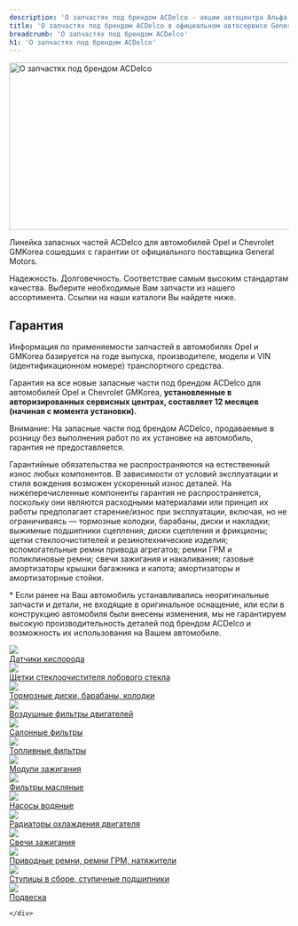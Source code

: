 ```yaml
---
description: 'О запчастях под брендом ACDelco - акции автоцентра Альфа'
title: 'О запчастях под брендом ACDelco в официальном автосервисе General Motors в Самаре. Автоцентр Альфа'
breadcrumb: 'О запчастях под брендом ACDelco'
h1: 'О запчастях под брендом ACDelco'
---
```


<div class="details-news">
	<div class="bx-newsdetail-img">
	<img src="/upload/iblock/137/137e7531a000e73a16ca59565ebd77ca.jpg" width="700" height="301" alt="О запчастях под брендом ACDelco" title="О запчастях под брендом ACDelco" />
</div>


<p>
	 Линейка запасных частей ACDelco для автомобилей Opel и Chevrolet GMKorea сошедших с гарантии от официального поставщика General Motors.
</p>
<p>
	 Надежность. Долговечность. Соответствие самым высоким стандартам качества. Выберите необходимые Вам запчасти из нашего ассортимента. Ссылки на наши каталоги Вы найдете ниже.
</p>

<h2>Гарантия</h2>
<p>
	 Информация по применяемости запчастей в автомобилях Opel и GMKorea базируется на годе выпуска, производителе, модели и VIN (идентификационном номере) транспортного средства.
</p>
<p>
	 Гарантия на все новые запасные части под брендом ACDelco для автомобилей Opel и Chevrolet GMKorea, <span style="font-weight:bold;">установленные в авторизированных сервисных центрах, составляет 12 месяцев (начиная с момента установки).</span>
</p>
<p>
	 Внимание: На запасные части под брендом ACDelco, продаваемые в розницу без выполнения работ по их установке на автомобиль, гарантия не предоставляется.
</p>
<p>
	 Гарантийные обязательства не распространяются на естественный износ любых компонентов. В зависимости от условий эксплуатации и стиля вождения возможен ускоренный износ деталей. На нижеперечисленные компоненты гарантия не распространяется, поскольку они являются расходными материалами или принцип их работы предполагает старение/износ при эксплуатации, включая, но не ограничиваясь — тормозные колодки, барабаны, диски и накладки; выжимные подшипники сцепления; диски сцепления и фрикционы; щетки cтеклоочистителей и резинотехнические изделия; вспомогательные ремни привода агрегатов; ремни ГРМ и поликлиновые ремни; свечи зажигания и накаливания; газовые амортизаторы крышки багажника и капота; амортизаторы и амортизаторные стойки.
</p>
<p>
	 * Если ранее на Ваш автомобиль устанавливались неоригинальные запчасти и детали, не входящие в оригинальное оснащение, или если в конструкцию автомобиля были внесены изменения, мы не гарантируем высокую производительность деталей под брендом ACDelco и возможность их использования на Вашем автомобиле.
</p>
<div class="block-view">
	<div class="block-view__content">
		<div class="block-view__item">
			<div class="block-view__item_img">
 				<img src="/upload/actions/1_1.jpg" />
			</div>
			<div class="block-view__item_desc">
 <a href="/upload/actions/files/Каталог_датчиков_кислорода.pdf" target="_blank">Датчики кислорода</a>
			</div>
		</div>
		<div class="block-view__item">
			<div class="block-view__item_img">
 <img src="/upload/actions/1_2.jpg" />
			</div>
			<div class="block-view__item_desc">
 <a href="/upload/actions/files/Каталог_щеток_стеклоочистителя_лобового_стекла.pdf" target="_blank">Щетки стеклоочистителя лобового стекла</a>
			</div>
		</div>
		<div class="block-view__item">
			<div class="block-view__item_img">
 <img src="/upload/actions/1_3.jpg" />
			</div>
			<div class="block-view__item_desc">
 <a href="/upload/actions/files/Каталог_тормозных_дисков_барабанов_колодок.pdf">Тормозные диски, барабаны, колодки</a>
			</div>
		</div>
		<div class="block-view__item">
			<div class="block-view__item_img">
 <img src="/upload/actions/1_5.jpg" />
			</div>
			<div class="block-view__item_desc">
 <a href="/upload/actions/files/Воздушные_фильтры.pdf" target="_blank">Воздушные фильтры двигателей</a>
			</div>
		</div>
		<div class="block-view__item">
			<div class="block-view__item_img">
 <img src="/upload/actions/1_6.jpg" />
			</div>
			<div class="block-view__item_desc">
 <a href="/upload/actions/files/Салонные_фильтры.pdf" target="_blank">Салонные фильтры</a>
			</div>
		</div>
		<div class="block-view__item">
			<div class="block-view__item_img">
 <img src="/upload/actions/1_7.jpg" />
			</div>
			<div class="block-view__item_desc">
 <a href="/upload/actions/files/Топливные_фильтры.pdf" target="_blank">Топливные фильтры</a>
			</div>
		</div>
		<div class="block-view__item">
			<div class="block-view__item_img">
 <img src="/upload/actions/1_8.jpg" />
			</div>
			<div class="block-view__item_desc">
 <a href="/upload/actions/files/Модули_зажигания.pdf">Модули зажигания</a>
			</div>
		</div>
		<div class="block-view__item">
			<div class="block-view__item_img">
 <img src="/upload/actions/1_9.jpg" />
			</div>
			<div class="block-view__item_desc">
 <a href="/upload/actions/files/Фильтры_масляные.pdf" target="_blank">Фильтры масляные</a>
			</div>
		</div>
		<div class="block-view__item">
			<div class="block-view__item_img">
 <img src="/upload/actions/1_10.jpg" />
			</div>
			<div class="block-view__item_desc">
 <a href="/upload/actions/files/Насосы_водяные.xls">Насосы водяные</a>
			</div>
		</div>
		<div class="block-view__item">
			<div class="block-view__item_img">
 <img src="/upload/actions/1_11.jpg" />
			</div>
			<div class="block-view__item_desc">
 <a href="/upload/actions/files/Радиаторы_охлаждения_двигателя.pdf">Радиаторы охлаждения двигателя</a>
			</div>
		</div>
		<div class="block-view__item">
			<div class="block-view__item_img">
 <img src="/upload/actions/1_13.jpg" />
			</div>
			<div class="block-view__item_desc">
 <a href="/upload/actions/files/Свечи_зажигания.pdf">Свечи зажигания</a>
			</div>
		</div>
		<div class="block-view__item">
			<div class="block-view__item_img">
 <img src="/upload/actions/1_15.jpg" />
			</div>
			<div class="block-view__item_desc">
 <a href="/upload/actions/files/Приводные_ремни_ремни_ГРМ_натяжители.pdf" target="_blank">Приводные ремни, ремни ГРМ, натяжители</a>
			</div>
		</div>
		<div class="block-view__item">
			<div class="block-view__item_img">
 <img src="/upload/actions/1_16.jpg" />
			</div>
			<div class="block-view__item_desc">
 <a href="/upload/actions/files/Ступицы_в_сборе_ступичные_подшипники.pdf" target="_blank">Ступицы в сборе, ступичные подшипники</a>
			</div>
		</div>
		<div class="block-view__item">
			<div class="block-view__item_img">
 <img src="/upload/actions/1_17.jpg" />
			</div>
			<div class="block-view__item_desc">
 <a href="/upload/actions/files/Подвескa_2017_01_19.pdf">Подвескa</a>
			</div>
			 
	</div>
</div></div></div>